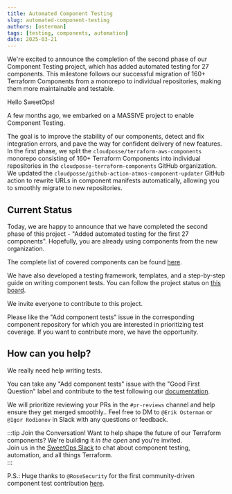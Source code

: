 ```yaml
---
title: Automated Component Testing
slug: automated-component-testing
authors: [osterman]
tags: [testing, components, automation]
date: 2025-03-21
---
```



<Intro>
We're excited to announce the completion of the second phase of our Component Testing project, which has added automated testing for 27 components. This milestone follows our successful migration of 160+ Terraform Components from a monorepo to individual repositories, making them more maintainable and testable.
</Intro>

Hello SweetOps!

A few months ago, we embarked on a MASSIVE project to enable Component Testing.

The goal is to improve the stability of our components, detect and fix integration errors, and pave the way for confident delivery of new features. In the first phase, we split the `cloudposse/terraform-aws-components` monorepo consisting of 160+ Terraform Components into individual repositories in the `cloudposse-terraform-components` GitHub organization. We updated the `cloudposse/github-action-atmos-component-updater` GitHub action to rewrite URLs in component manifests automatically, allowing you to smoothly migrate to new repositories.

## Current Status

Today, we are happy to announce that we have completed the second phase of this project - "Added automated testing for the first 27 components". Hopefully, you are already using components from the new organization. 

The complete list of covered components can be found [here](https://github.com/orgs/cloudposse-terraform-components/projects/1/views/3).

We have also developed a testing framework, templates, and a step-by-step guide on writing component tests. You can follow the project status on [this board](https://github.com/orgs/cloudposse-terraform-components/projects/1/views/1).

We invite everyone to contribute to this project.

Please like the "Add component tests" issue in the corresponding component repository for which you are interested in prioritizing test coverage. If you want to contribute more, we have the opportunity.

## How can you help?

We really need help writing tests.

You can take any "Add component tests" issue with the "Good First Question" label and contribute to the test following our [documentation](https://docs.cloudposse.com/community/contribute/component-testing/).

We will prioritize reviewing your PRs in the `#pr-reviews` channel and help ensure they get merged smoothly.. Feel free to DM to `@Erik Osterman` or `@Igor Rodionov` in Slack with any questions or feedback. 

:::tip Join the Conversation!
Want to help shape the future of our Terraform components? We're building it *in the open* and you're invited.  
Join us in the [SweetOps Slack](https://cloudposse.com/slack) to chat about component testing, automation, and all things Terraform.  
::: 


P.S.: Huge thanks to `@RoseSecurity` for the first community-driven component test contribution [here](https://github.com/cloudposse-terraform-components/aws-vpc/pull/25).